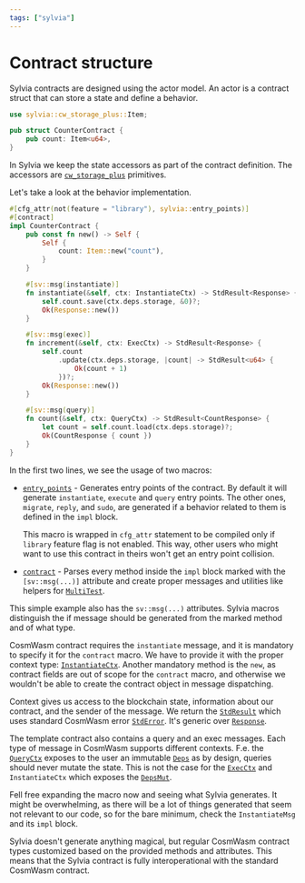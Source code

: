 ```yaml
---
tags: ["sylvia"]
---
```


# Contract structure

Sylvia contracts are designed using the actor model. An actor is a contract
struct that can store a state and define a behavior.

```rust
use sylvia::cw_storage_plus::Item;

pub struct CounterContract {
    pub count: Item<u64>,
}
```

In Sylvia we keep the state accessors as part of the contract definition. The
accessors are [`cw_storage_plus`](../../cw-storage-plus) primitives.

Let's take a look at the behavior implementation.

```rust
#[cfg_attr(not(feature = "library"), sylvia::entry_points)]
#[contract]
impl CounterContract {
    pub const fn new() -> Self {
        Self {
            count: Item::new("count"),
        }
    }

    #[sv::msg(instantiate)]
    fn instantiate(&self, ctx: InstantiateCtx) -> StdResult<Response> {
        self.count.save(ctx.deps.storage, &0)?;
        Ok(Response::new())
    }

    #[sv::msg(exec)]
    fn increment(&self, ctx: ExecCtx) -> StdResult<Response> {
        self.count
            .update(ctx.deps.storage, |count| -> StdResult<u64> {
                Ok(count + 1)
            })?;
        Ok(Response::new())
    }

    #[sv::msg(query)]
    fn count(&self, ctx: QueryCtx) -> StdResult<CountResponse> {
        let count = self.count.load(ctx.deps.storage)?;
        Ok(CountResponse { count })
    }
}
```

In the first two lines, we see the usage of two macros:

- [`entry_points`](https://docs.rs/sylvia/latest/sylvia/attr.entry_points.html) -
  Generates entry points of the contract. By default it will generate
  `instantiate`, `execute` and `query` entry points. The other ones, `migrate`,
  `reply`, and `sudo`, are generated if a behavior related to them is defined in
  the `impl` block.

  This macro is wrapped in `cfg_attr` statement to be compiled only if `library`
  feature flag is not enabled. This way, other users who might want to use this
  contract in theirs won't get an entry point collision.

- [`contract`](../macros/contract) - Parses every method inside the `impl` block
  marked with the `[sv::msg(...)]` attribute and create proper messages and
  utilities like helpers for [`MultiTest`](../../cw-multi-test).

This simple example also has the `sv::msg(...)` attributes. Sylvia macros
distinguish the if message should be generated from the marked method and of
what type.

CosmWasm contract requires the `instantiate` message, and it is mandatory to
specify it for the `contract` macro. We have to provide it with the proper
context type:
[`InstantiateCtx`](https://docs.rs/sylvia/latest/sylvia/types/struct.InstantiateCtx.html).
Another mandatory method is the `new`, as contract fields are out of scope for
the `contract` macro, and otherwise we wouldn't be able to create the contract
object in message dispatching.

Context gives us access to the blockchain state, information about our contract,
and the sender of the message. We return the
[`StdResult`](https://docs.rs/cosmwasm-std/latest/cosmwasm_std/type.StdResult.html)
which uses standard CosmWasm error
[`StdError`](https://docs.rs/cosmwasm-std/latest/cosmwasm_std/enum.StdError.html).
It's generic over
[`Response`](https://docs.rs/cosmwasm-std/latest/cosmwasm_std/struct.Response.html).

The template contract also contains a query and an exec messages. Each type of
message in CosmWasm supports different contexts. F.e. the
[`QueryCtx`](https://docs.rs/sylvia/latest/sylvia/types/struct.QueryCtx.html)
exposes to the user an immutable
[`Deps`](https://docs.rs/cosmwasm-std/latest/cosmwasm_std/struct.Deps.html) as
by design, queries should never mutate the state. This is not the case for the
[`ExecCtx`](https://docs.rs/sylvia/latest/sylvia/types/struct.ExecCtx.html) and
`InstantiateCtx` which exposes the
[`DepsMut`](https://docs.rs/cosmwasm-std/latest/cosmwasm_std/struct.DepsMut.html).

Fell free expanding the macro now and seeing what Sylvia generates. It might be
overwhelming, as there will be a lot of things generated that seem not relevant
to our code, so for the bare minimum, check the `InstantiateMsg` and its `impl`
block.

Sylvia doesn't generate anything magical, but regular CosmWasm contract types
customized based on the provided methods and attributes. This means that the
Sylvia contract is fully interoperational with the standard CosmWasm contract.
